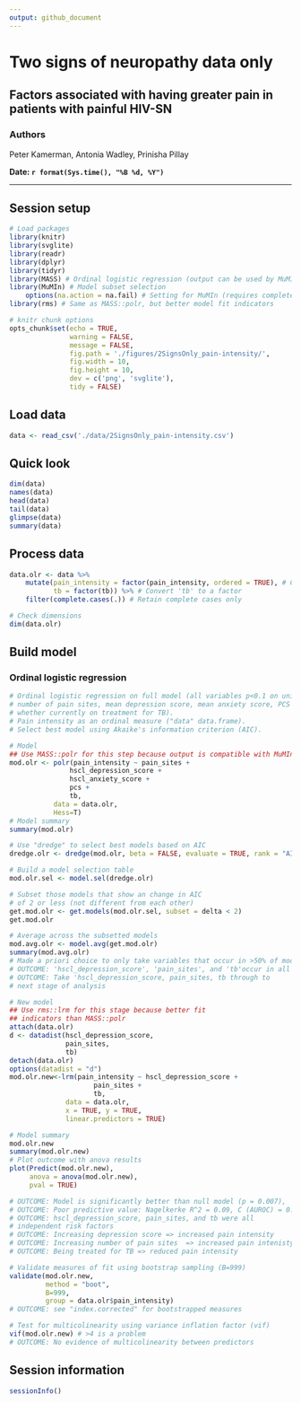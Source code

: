 ```yaml
---
output: github_document
---
```

# Two signs of neuropathy data only

## Factors associated with having greater pain in patients with painful HIV-SN

### Authors
Peter Kamerman, Antonia Wadley, Prinisha Pillay

**Date: `r format(Sys.time(), "%B %d, %Y")`**

***

## Session setup
```r
# Load packages
library(knitr)
library(svglite)
library(readr)
library(dplyr)
library(tidyr)
library(MASS) # Ordinal logistic regression (output can be used by MuMIn)
library(MuMIn) # Model subset selection
    options(na.action = na.fail) # Setting for MuMIn (requires complete dataset)
library(rms) # Same as MASS::polr, but better model fit indicators

# knitr chunk options
opts_chunk$set(echo = TRUE,
               warning = FALSE,
               message = FALSE,
               fig.path = './figures/2SignsOnly_pain-intensity/',
               fig.width = 10,
               fig.height = 10,
               dev = c('png', 'svglite'),
               tidy = FALSE)
```

## Load data
```r
data <- read_csv('./data/2SignsOnly_pain-intensity.csv')
```

## Quick look
```r
dim(data)
names(data)
head(data)
tail(data)
glimpse(data)
summary(data)
```

## Process data
```r
data.olr <- data %>%
    mutate(pain_intensity = factor(pain_intensity, ordered = TRUE), # Convert 'pain_intensity' to an ordered factor
           tb = factor(tb)) %>% # Convert 'tb' to a factor
    filter(complete.cases(.)) # Retain complete cases only

# Check dimensions
dim(data.olr)
```

## Build model
### Ordinal logistic regression
```r
# Ordinal logistic regression on full model (all variables p<0.1 on univariate analysis, 
# number of pain sites, mean depression score, mean anxiety score, PCS score, and 
# whether currently on treatment for TB).
# Pain intensity as an ordinal measure ("data" data.frame).
# Select best model using Akaike's information criterion (AIC).

# Model
## Use MASS::polr for this step because output is compatible with MuMIn
mod.olr <- polr(pain_intensity ~ pain_sites + 
               hscl_depression_score +
               hscl_anxiety_score +
               pcs +
               tb, 
           data = data.olr,
           Hess=T)
# Model summary 
summary(mod.olr)

# Use "dredge" to select best models based on AIC
dredge.olr <- dredge(mod.olr, beta = FALSE, evaluate = TRUE, rank = "AIC")

# Build a model selection table
mod.olr.sel <- model.sel(dredge.olr)

# Subset those models that show an change in AIC 
# of 2 or less (not different from each other)
get.mod.olr <- get.models(mod.olr.sel, subset = delta < 2)
get.mod.olr

# Average across the subsetted models
mod.avg.olr <- model.avg(get.mod.olr)
summary(mod.avg.olr)
# Made a priori choice to only take variables that occur in >50% of models
# OUTCOME: 'hscl_depression_score', 'pain_sites', and 'tb'occur in all 3 models
# OUTCOME: Take 'hscl_depression_score, pain_sites, tb through to 
# next stage of analysis

# New model
## Use rms::lrm for this stage because better fit 
## indicators than MASS::polr
attach(data.olr)
d <- datadist(hscl_depression_score, 
              pain_sites, 
              tb)
detach(data.olr)
options(datadist = "d")
mod.olr.new<-lrm(pain_intensity ~ hscl_depression_score +
                     pain_sites + 
                     tb, 
              data = data.olr, 
              x = TRUE, y = TRUE, 
              linear.predictors = TRUE)

# Model summary
mod.olr.new
summary(mod.olr.new)
# Plot outcome with anova results
plot(Predict(mod.olr.new), 
     anova = anova(mod.olr.new),
     pval = TRUE)

# OUTCOME: Model is significantly better than null model (p = 0.007), 
# OUTCOME: Poor predictive value: Nagelkerke R^2 = 0.09, C (AUROC) = 0.63
# OUTCOME: hscl_depression_score, pain_sites, and tb were all 
# independent risk factors
# OUTCOME: Increasing depression score => increased pain intensity
# OUTCOME: Increasing number of pain sites  => increased pain intenisty. 
# OUTCOME: Being treated for TB => reduced pain intensity

# Validate measures of fit using bootstrap sampling (B=999)
validate(mod.olr.new, 
         method = "boot", 
         B=999, 
         group = data.olr$pain_intensity)
# OUTCOME: see "index.corrected" for bootstrapped measures

# Test for multicolinearity using variance inflation factor (vif)
vif(mod.olr.new) # >4 is a problem
# OUTCOME: No evidence of multicolinearity between predictors

```

## Session information
```r
sessionInfo()
```
